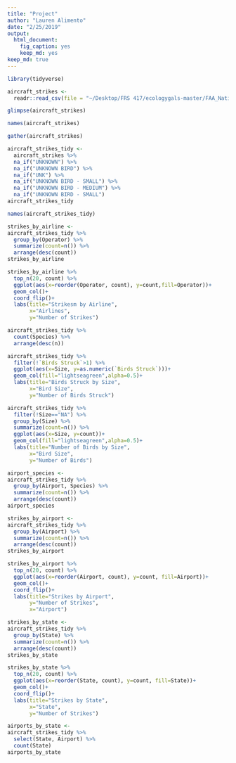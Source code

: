```yaml
---
title: "Project"
author: "Lauren Alimento"
date: "2/25/2019"
output: 
  html_document: 
    fig_caption: yes
    keep_md: yes
keep_md: true
---
```

```r
library(tidyverse)
```

```r
aircraft_strikes <-
  readr::read_csv(file = "~/Desktop/FRS 417/ecologygals-master/FAA_National_Wildlife_Aircraft_Strike_Database__Year_2000_and_after_.csv")
```
```r
glimpse(aircraft_strikes)
```

```r
names(aircraft_strikes)
```

```r
gather(aircraft_strikes)
```


```r
aircraft_strikes_tidy <-
  aircraft_strikes %>% 
  na_if("UNKNOWN") %>% 
  na_if("UNKNOWN BIRD") %>% 
  na_if("UNK") %>% 
  na_if("UNKNOWN BIRD - SMALL") %>% 
  na_if("UNKNOWN BIRD - MEDIUM") %>% 
  na_if("UNKNOWN BIRD - SMALL")
aircraft_strikes_tidy
```


```r
names(aircraft_strikes_tidy)
```

```r
strikes_by_airline <- 
aircraft_strikes_tidy %>% 
  group_by(Operator) %>% 
  summarize(count=n()) %>% 
  arrange(desc(count))
strikes_by_airline
```


```r
strikes_by_airline %>%
  top_n(20, count) %>% 
  ggplot(aes(x=reorder(Operator, count), y=count,fill=Operator))+
  geom_col()+
  coord_flip()+
  labs(title="Strikesm by Airline",
       x="Airlines",
       y="Number of Strikes")
```

```r
aircraft_strikes_tidy %>% 
  count(Species) %>% 
  arrange(desc(n))
```


```r
aircraft_strikes_tidy %>% 
  filter(!`Birds Struck`>1) %>% 
  ggplot(aes(x=Size, y=as.numeric(`Birds Struck`)))+
  geom_col(fill="lightseagreen",alpha=0.5)+
  labs(title="Birds Struck by Size",
       x="Bird Size",
       y="Number of Birds Struck")
```

```r
aircraft_strikes_tidy %>%
  filter(!Size=="NA") %>% 
  group_by(Size) %>% 
  summarize(count=n()) %>% 
  ggplot(aes(x=Size, y=count))+
  geom_col(fill="lightseagreen",alpha=0.5)+
  labs(title="Number of Birds by Size",
       x="Bird Size",
       y="Number of Birds")
```

```r
airport_species <- 
aircraft_strikes_tidy %>% 
  group_by(Airport, Species) %>% 
  summarize(count=n()) %>% 
  arrange(desc(count))
airport_species
```

```r
strikes_by_airport <- 
aircraft_strikes_tidy %>% 
  group_by(Airport) %>% 
  summarize(count=n()) %>% 
  arrange(desc(count))
strikes_by_airport
```

```r
strikes_by_airport %>%
  top_n(20, count) %>% 
  ggplot(aes(x=reorder(Airport, count), y=count, fill=Airport))+
  geom_col()+
  coord_flip()+
  labs(title="Strikes by Airport",
       y="Number of Strikes",
       x="Airport")
```
```r
strikes_by_state <- 
aircraft_strikes_tidy %>% 
  group_by(State) %>% 
  summarize(count=n()) %>% 
  arrange(desc(count))
strikes_by_state
```
```r
strikes_by_state %>%
  top_n(20, count) %>% 
  ggplot(aes(x=reorder(State, count), y=count, fill=State))+
  geom_col()+
  coord_flip()+
  labs(title="Strikes by State",
       x="State",
       y="Number of Strikes")
```

```r
airports_by_state <- 
aircraft_strikes_tidy %>% 
  select(State, Airport) %>% 
  count(State) 
airports_by_state
```

